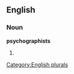 ==English==

===Noun===
'''psychographists'''

# {{plural of|[[psychographist]]}}

[[Category:English plurals]]